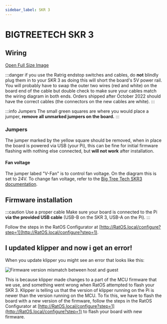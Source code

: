 ```yaml
---
sidebar_label: SKR 3
---
```



# BIGTREETECH SKR 3

## Wiring

<WiringSVG width="100%" height={null} />

[Open Full Size Image](_media/skr-3-wiring.svg)

:::danger if you use the Ratrig endstop switches and cables, do **not** blindly plug them in to your SKR 3 as doing this will short the board's 5V power rail.
You will probably have to swap the outer two wires (red and white) on the board end of the cable but double check to make sure your cables match the wiring diagram in both ends.
Orders shipped after October 2022 should have the correct cables (the connectors on the new cables are white).
:::

:::info Jumpers
The small green squares are where you would place a jumper,
**remove all unmarked jumpers on the board.**
:::

### Jumpers

The jumper marked by the yellow square should be removed, when in place the board is powered via USB (your Pi), this can be fine for initial firmware flashing with nothing else connected, but **will not work** after installation.

#### Fan voltage

The jumper labed "V-Fan" is to control fan voltage. On the diagram this is set to 24V. To change fan voltage, refer to the [Big Tree Tech SKR3 documentation](https://github.com/bigtreetech/SKR-3/raw/master/BIGTREETECH%20SKR%203%20user%20manual.pdf).

## Firmware installation

:::caution Use a proper cable
Make sure your board is connected to the Pi **via the provided USB cable** (USB-B on the SKR 3, USB-A on the Pi).
:::

Follow the steps in the RatOS Configurator at [http://RatOS.local/configure?step=1](http://RatOS.local/configure?step=1).

## I updated klipper and now i get an error!

When you update klipper you might see an error that looks like this:

![Firmware version mismatch between host and guest](/img/firmware_version_mismatch.png)

This is because klipper made changes to a part of the MCU firmware that we use, and something went wrong when RatOS attempted to flash your SKR 3. Klipper is telling us that the version of klipper running on the Pi is newer than the version running on the MCU. To fix this, we have to flash the board with a new version of the firmware, follow the steps in the RatOS Configurator at [http://RatOS.local/configure?step=1](http://RatOS.local/configure?step=1) to flash your board with new firmware.

